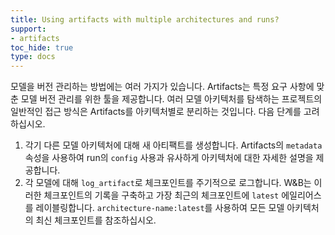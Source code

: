```yaml
---
title: Using artifacts with multiple architectures and runs?
support:
- artifacts
toc_hide: true
type: docs
---
```


모델을 버전 관리하는 방법에는 여러 가지가 있습니다. Artifacts는 특정 요구 사항에 맞춘 모델 버전 관리를 위한 툴을 제공합니다. 여러 모델 아키텍처를 탐색하는 프로젝트의 일반적인 접근 방식은 Artifacts를 아키텍처별로 분리하는 것입니다. 다음 단계를 고려하십시오.

1. 각기 다른 모델 아키텍처에 대해 새 아티팩트를 생성합니다. Artifacts의 `metadata` 속성을 사용하여 run의 `config` 사용과 유사하게 아키텍처에 대한 자세한 설명을 제공합니다.
2. 각 모델에 대해 `log_artifact`로 체크포인트를 주기적으로 로그합니다. W&B는 이러한 체크포인트의 기록을 구축하고 가장 최근의 체크포인트에 `latest` 에일리어스를 레이블링합니다. `architecture-name:latest`를 사용하여 모든 모델 아키텍처의 최신 체크포인트를 참조하십시오.
